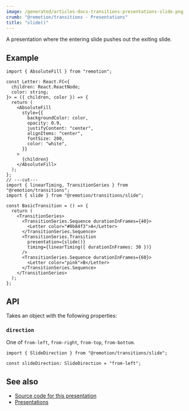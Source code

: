 ```yaml
---
image: /generated/articles-docs-transitions-presentations-slide.png
crumb: "@remotion/transitions - Presentations"
title: "slide()"
---
```


A presentation where the entering slide pushes out the exiting slide.

<Demo type="slide" />

## Example

```tsx twoslash title="SlideTransition.tsx"
import { AbsoluteFill } from "remotion";

const Letter: React.FC<{
  children: React.ReactNode;
  color: string;
}> = ({ children, color }) => {
  return (
    <AbsoluteFill
      style={{
        backgroundColor: color,
        opacity: 0.9,
        justifyContent: "center",
        alignItems: "center",
        fontSize: 200,
        color: "white",
      }}
    >
      {children}
    </AbsoluteFill>
  );
};
// ---cut---
import { linearTiming, TransitionSeries } from "@remotion/transitions";
import { slide } from "@remotion/transitions/slide";

const BasicTransition = () => {
  return (
    <TransitionSeries>
      <TransitionSeries.Sequence durationInFrames={40}>
        <Letter color="#0b84f3">A</Letter>
      </TransitionSeries.Sequence>
      <TransitionSeries.Transition
        presentation={slide()}
        timing={linearTiming({ durationInFrames: 30 })}
      />
      <TransitionSeries.Sequence durationInFrames={60}>
        <Letter color="pink">B</Letter>
      </TransitionSeries.Sequence>
    </TransitionSeries>
  );
};
```

## API

Takes an object with the following properties:

### `direction`

One of `from-left`, `from-right`, `from-top`, `from-bottom`.

```tsx twoslash title="TypeScript type"
import { SlideDirection } from "@remotion/transitions/slide";

const slideDirection: SlideDirection = "from-left";
```

## See also

- [Source code for this presentation](https://github.com/remotion-dev/remotion/blob/main/packages/transitions/src/presentations/slide.tsx)
- [Presentations](/docs/transitions/presentations)
